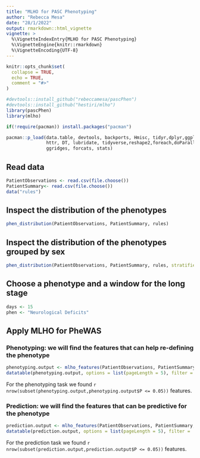 ```yaml
---
title: "MLHO for PASC Phenotyping"
author: "Rebecca Mesa"
date: "28/1/2022"
output: rmarkdown::html_vignette
vignette: >
  %\VignetteIndexEntry{MLHO for PASC Phenotyping}
  %\VignetteEngine{knitr::rmarkdown}
  %\VignetteEncoding{UTF-8}
---
```


```r
knitr::opts_chunk$set(
  collapse = TRUE,
  echo = TRUE,
  comment = "#>"
)
```

```r
#devtools::install_github("rebeccamesa/pascPhen")
#devtools::install_github("hestiri/mlho")
library(pascPhen)
library(mlho)

if(!require(pacman)) install.packages("pacman")

pacman::p_load(data.table, devtools, backports, Hmisc, tidyr,dplyr,ggplot2,plyr,scales,readr,Rmisc,
               httr, DT, lubridate, tidyverse,reshape2,foreach,doParallel,caret,gbm,lubridate,praznik,
               ggridges, forcats, stats)
```

## Read data

```r
PatientObservations <- read.csv(file.choose())
PatientSummary<- read.csv(file.choose())
data("rules")
```

## Inspect the distribution of the phenotypes

```r
phen_distribution(PatientObservations, PatientSummary, rules)
```

## Inspect the distribution of the phenotypes grouped by sex

```r
phen_distribution(PatientObservations, PatientSummary, rules, stratified_by = "sex")
```

## Choose a phenotype and a window for the long stage 

```r
days <- 15
phen <- "Neurological Deficits"
```

## Apply MLHO for PheWAS
### Phenotyping: we will find the features that can help re-defining the phenotype 

```r
phenotyping.output <- mlho_features(PatientObservations, PatientSummary, rules, days.long=days, phenotype=phen, MSMR.topn=50, classifier="GLM")
datatable(phenotyping.output, options = list(pageLength = 5), filter = 'bottom')
```
For the phenotyping task we found `r nrow(subset(phenotyping.output,phenotyping.output$P <= 0.05))` features.

### Prediction: we will find the features that can be predictive for the phenotype

```r
prediction.output <- mlho_features(PatientObservations, PatientSummary, rules, days.long=days, phenotype=phen, MSMR.topn=50, classifier="GLM", prediction = TRUE)
datatable(prediction.output, options = list(pageLength = 5), filter = 'bottom')
```
For the prediction task we found `r nrow(subset(prediction.output,prediction.output$P <= 0.05))` features.


